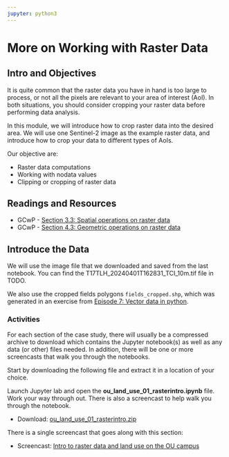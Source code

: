 ```yaml
---
jupyter: python3
---
```


# More on Working with Raster Data

## Intro and Objectives

It is quite common that the raster data you have in hand is too large to process, or not all the pixels are relevant to your area of interest (AoI). In both situations, you should consider cropping your raster data before performing data analysis.

In this module, we will introduce how to crop raster data into the desired area. We will use one Sentinel-2 image as the example raster data, and introduce how to crop your data to different types of AoIs.

Our objective are:

- Raster data computations
- Working with nodata values
- Clipping or cropping of raster data

## Readings and Resources

- GCwP - [Section 3.3: Spatial operations on raster data](https://py.geocompx.org/03-spatial-operations#sec-spatial-ras)
- GCwP - [Section 4.3: Geometric operations on raster data](https://py.geocompx.org/04-geometry-operations#sec-geo-ras)

## Introduce the Data

We will use the image file that we downloaded and saved from the last notebook. You can
find the T17TLH_20240401T162831_TCI_10m.tif file in TODO. 



We also use the cropped fields polygons `fields_cropped.shp`, which was generated in an exercise from [Episode 7: Vector data in python](07-vector-data-in-python.md).


### Activities

For each section of the case study, there will usually
be a compressed archive to download which contains the Jupyter notebook(s) as
well as any data (or other) files needed. In addition, there will be one or more
screencasts that walk you through the notebooks.

Start by downloading the following file and extract it in a location of your choice.

Launch Jupyter lab and open the **ou_land_use_01_rasterintro.ipynb** file. Work your
way through out. There is also a screencast to help walk you through the notebook.

- Download: [ou_land_use_01_rasterintro.zip]()

There is a single screencast that goes along with this section:

- Screencast: [Intro to raster data and land use on the OU campus]()


